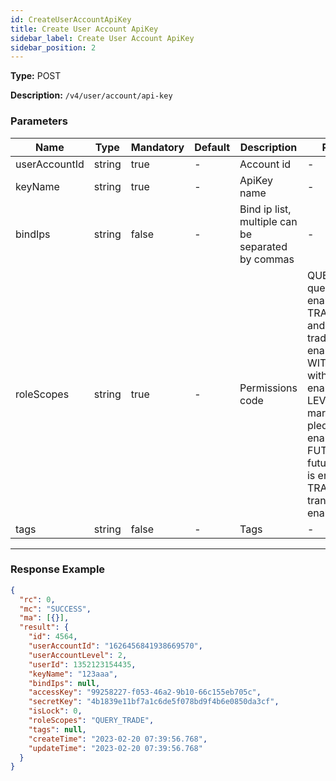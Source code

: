 ```yaml
---
id: CreateUserAccountApiKey
title: Create User Account ApiKey
sidebar_label: Create User Account ApiKey
sidebar_position: 2
---
```


**Type:** POST

**Description:** `/v4/user/account/api-key`

### Parameters

| Name | Type | Mandatory | Default | Description | Ranges |
| --- | --- | --- | --- | --- | --- |
| userAccountId | string | true | - | Account id | - |
| keyName | string | true | - | ApiKey name | - |
| bindIps | string | false | - | Bind ip list, multiple can be separated by commas | - |
| roleScopes | string | true | - | Permissions code | QUERY: query is enabled; TRADE: spot and margin trade is enabled; WITHDRAW: withdraw is enabled; LEVER_LOAN: margin pledged is enabled; FUTURE: future trade is enabled; TRANSFER: transfer is enabled |
| tags | string | false | - | Tags | - |

---

### Response Example

```json title="Response"
{
  "rc": 0,
  "mc": "SUCCESS",
  "ma": [{}],
  "result": {
    "id": 4564,
    "userAccountId": "1626456841938669570",
    "userAccountLevel": 2,
    "userId": 1352123154435,
    "keyName": "123aaa",
    "bindIps": null,
    "accessKey": "99258227-f053-46a2-9b10-66c155eb705c",
    "secretKey": "4b1839e11bf7a1c6de5f078bd9f4b6e0850da3cf",
    "isLock": 0,
    "roleScopes": "QUERY_TRADE",
    "tags": null,
    "createTime": "2023-02-20 07:39:56.768",
    "updateTime": "2023-02-20 07:39:56.768"
  }
}
```
